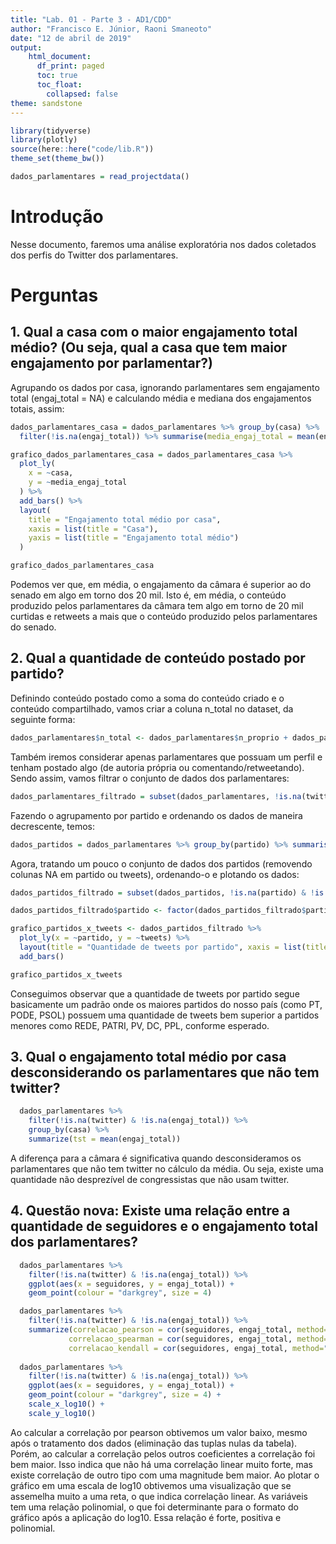 ```yaml
---
title: "Lab. 01 - Parte 3 - AD1/CDD"
author: "Francisco E. Júnior, Raoni Smaneoto"
date: "12 de abril de 2019"
output:
    html_document:
      df_print: paged
      toc: true
      toc_float:
        collapsed: false
theme: sandstone
---
```


```r
library(tidyverse)
library(plotly)
source(here::here("code/lib.R"))
theme_set(theme_bw())
```

```r
dados_parlamentares = read_projectdata()
```

# Introdução
Nesse documento, faremos uma análise exploratória nos dados coletados dos perfis do Twitter dos parlamentares.

# Perguntas

## 1. Qual a casa com o maior engajamento total médio? (Ou seja, qual a casa que tem maior engajamento por parlamentar?)

Agrupando os dados por casa, ignorando parlamentares sem engajamento total (engaj_total = NA) e calculando média e mediana dos engajamentos totais, assim:
```r
dados_parlamentares_casa = dados_parlamentares %>% group_by(casa) %>%
  filter(!is.na(engaj_total)) %>% summarise(media_engaj_total = mean(engaj_total), mediana_engaj_total = median(engaj_total))

grafico_dados_parlamentares_casa = dados_parlamentares_casa %>% 
  plot_ly(
    x = ~casa,
    y = ~media_engaj_total
  ) %>% 
  add_bars() %>%
  layout(
    title = "Engajamento total médio por casa",
    xaxis = list(title = "Casa"),
    yaxis = list(title = "Engajamento total médio")
  )

grafico_dados_parlamentares_casa
```
Podemos ver que, em média, o engajamento da câmara é superior ao do senado em algo em torno dos 20 mil. Isto é, em média, o conteúdo produzido pelos parlamentares da câmara tem algo em torno de 20 mil curtidas e retweets a mais que o conteúdo produzido pelos parlamentares do senado.

## 2. Qual a quantidade de conteúdo postado por partido?
Definindo conteúdo postado como a soma do conteúdo criado e o conteúdo compartilhado, vamos criar a coluna n_total no dataset, da seguinte forma:
```r
dados_parlamentares$n_total <- dados_parlamentares$n_proprio + dados_parlamentares$n_retweet
```

Também iremos considerar apenas parlamentares que possuam um perfil e tenham postado algo (de autoria própria ou comentando/retweetando). Sendo assim, vamos filtrar o conjunto de dados dos parlamentares:
```r
dados_parlamentares_filtrado = subset(dados_parlamentares, !is.na(twitter) & n_total > 0)
```

Fazendo o agrupamento por partido e ordenando os dados de maneira decrescente, temos:
```r
dados_partidos = dados_parlamentares %>% group_by(partido) %>% summarise(tweets = sum(n_total)) %>% arrange(desc(tweets))
```

Agora, tratando um pouco o conjunto de dados dos partidos (removendo colunas NA em partido ou tweets), ordenando-o e plotando os dados:
```r
dados_partidos_filtrado = subset(dados_partidos, !is.na(partido) & !is.na(tweets))

dados_partidos_filtrado$partido <- factor(dados_partidos_filtrado$partido, levels = unique(dados_partidos_filtrado$partido)[order(dados_partidos_filtrado$tweets, decreasing = TRUE)])

grafico_partidos_x_tweets <- dados_partidos_filtrado %>% 
  plot_ly(x = ~partido, y = ~tweets) %>%
  layout(title = "Quantidade de tweets por partido", xaxis = list(title = "Partido"), yaxis = list(title = "Núm. tweets")) %>%
  add_bars()

grafico_partidos_x_tweets
```
Conseguimos observar que a quantidade de tweets por partido segue basicamente um padrão onde os maiores partidos do nosso país (como PT, PODE, PSOL) possuem uma quantidade de tweets bem superior a partidos menores como REDE, PATRI, PV, DC, PPL, conforme esperado.

## 3. Qual o engajamento total médio por casa desconsiderando os parlamentares que não tem twitter?

```r
  dados_parlamentares %>%
    filter(!is.na(twitter) & !is.na(engaj_total)) %>%
    group_by(casa) %>%
    summarize(tst = mean(engaj_total))
```

A diferença para a câmara é significativa quando desconsideramos os parlamentares que não tem twitter no cálculo da média. Ou seja, existe uma quantidade não desprezível de congressistas que não usam twitter.

## 4. Questão nova: Existe uma relação entre a quantidade de seguidores e o engajamento total dos parlamentares?
```r
  dados_parlamentares %>%
    filter(!is.na(twitter) & !is.na(engaj_total)) %>%
    ggplot(aes(x = seguidores, y = engaj_total)) + 
    geom_point(colour = "darkgrey", size = 4)

  dados_parlamentares %>%
    filter(!is.na(twitter) & !is.na(engaj_total)) %>%
    summarize(correlacao_pearson = cor(seguidores, engaj_total, method="pearson"),
             correlacao_spearman = cor(seguidores, engaj_total, method="spearman"),
             correlacao_kendall = cor(seguidores, engaj_total, method="kendall"))
  
  dados_parlamentares %>%
    filter(!is.na(twitter) & !is.na(engaj_total)) %>%
    ggplot(aes(x = seguidores, y = engaj_total)) + 
    geom_point(colour = "darkgrey", size = 4) +
    scale_x_log10() +
    scale_y_log10()
```
Ao calcular a correlação por pearson obtivemos um valor baixo, mesmo após o tratamento dos dados (eliminação das tuplas nulas da tabela). Porém, ao calcular a correlação pelos outros coeficientes a correlação foi bem maior. Isso indica que não há uma correlação linear muito forte, mas existe correlação de outro tipo com uma magnitude bem maior.
Ao plotar o gráfico em uma escala de log10 obtivemos uma visualização que se assemelha muito a uma reta, o que indica correlação linear. As variáveis tem uma relação polinomial, o que foi determinante para o formato do gráfico após a aplicação do log10. Essa relação é forte, positiva e polinomial.

